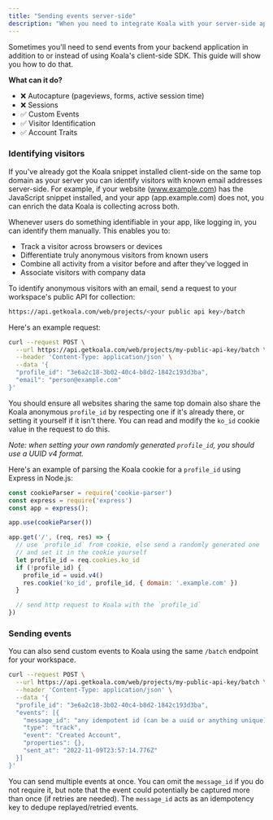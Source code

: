 ```yaml
---
title: "Sending events server-side"
description: "When you need to integrate Koala with your server-side application."
---
```


Sometimes you'll need to send events from your backend application in addition to or instead of using Koala's client-side SDK. This guide will show you how to do that.

**What can it do?**
- ❌ Autocapture (pageviews, forms, active session time)
- ❌ Sessions
- ✅ Custom Events
- ✅ Visitor Identification
- ✅ Account Traits

### Identifying visitors

If you've already got the Koala snippet installed client-side on the same top domain as your server you can identify visitors with known email addresses server-side. For example, if your website (www.example.com) has the JavaScript snippet installed, and your app (app.example.com) does not, you can enrich the data Koala is collecting across both.

Whenever users do something identifiable in your app, like logging in, you can identify them manually. This enables you to:
- Track a visitor across browsers or devices
- Differentiate truly anonymous visitors from known users
- Combine all activity from a visitor before and after they've logged in
- Associate visitors with company data

To identify anonymous visitors with an email, send a request to your workspace's public API for collection:

```sh Tracking API Endpoint
https://api.getkoala.com/web/projects/<your public api key>/batch
```

Here's an example request:
```sh Example Request
curl --request POST \
  --url https://api.getkoala.com/web/projects/my-public-api-key/batch \
  --header 'Content-Type: application/json' \
  --data '{
  "profile_id": "3e6a2c18-3b02-40c4-b8d2-1842c193d3ba",
  "email": "person@example.com"
}'
```

You should ensure all websites sharing the same top domain also share the Koala anonymous `profile_id` by respecting one if it's already there, or setting it yourself if it isn't there. You can read and modify the `ko_id` cookie value in the request to do this.

*Note: when setting your own randomly generated `profile_id`, you should use a UUID v4 format.*

Here's an example of parsing the Koala cookie for a `profile_id` using Express in Node.js:


```js Node.js Express Example
const cookieParser = require('cookie-parser')
const express = require('express')
const app = express();

app.use(cookieParser())

app.get('/', (req, res) => {
  // use `profile_id` from cookie, else send a randomly generated one
  // and set it in the cookie yourself
  let profile_id = req.cookies.ko_id
  if (!profile_id) {
    profile_id = uuid.v4()
    res.cookie('ko_id', profile_id, { domain: '.example.com' })
  }

  // send http request to Koala with the `profile_id`
})
```

### Sending events

You can also send custom events to Koala using the same `/batch` endpoint for your workspace.

```sh Example Request
curl --request POST \
  --url https://api.getkoala.com/web/projects/my-public-api-key/batch \
  --header 'Content-Type: application/json' \
  --data '{
  "profile_id": "3e6a2c18-3b02-40c4-b8d2-1842c193d3ba",
  "events": [{
    "message_id": "any idempotent id (can be a uuid or anything unique)",
    "type": "track",
    "event": "Created Account",
    "properties": {},
    "sent_at": "2022-11-09T23:57:14.776Z"
  }]
}'
```

You can send multiple events at once. You can omit the `message_id` if you do not require it, but note that the event could potentially be captured more than once (if retries are needed). The `message_id` acts as an idempotency key to dedupe replayed/retried events.
